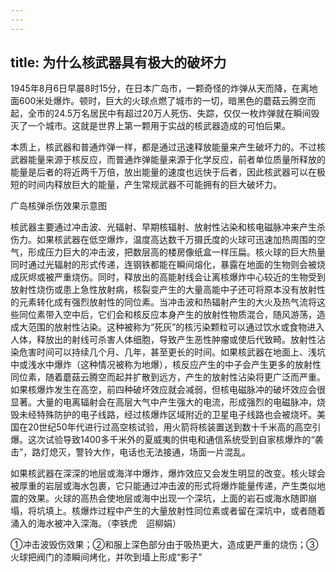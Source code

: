 ```yaml
---
---
---
```

title: 为什么核武器具有极大的破坏力
---




1945年8月6日早晨8时15分，在日本广岛市，一颗奇怪的炸弹从天而降，在离地面600米处爆炸。顿时，巨大的火球点燃了城市的一切，暗黑色的蘑菇云腾空而起，全市的24.5万名居民中有超过20万人死伤、失踪，仅仅一枚炸弹就在瞬间毁灭了一个城市。这就是世界上第一颗用于实战的核武器造成的可怕后果。

本质上，核武器和普通炸弹一样，都是通过迅速释放能量来产生破坏力的。不过核武器能量来源于核反应，而普通炸弹能量来源于化学反应，前者单位质量所释放的能量是后者的将近两千万倍，放出能量的速度也远快于后者，因此核武器可以在极短的时间内释放巨大的能量，产生常规武器不可能拥有的巨大破坏力。

广岛核弹杀伤效果示意图



核武器主要通过冲击波、光辐射、早期核辐射、放射性沾染和核电磁脉冲来产生杀伤力。如果核武器在低空爆炸，温度高达数千万摄氏度的火球可迅速加热周围的空气，形成压力巨大的冲击波，把数层高的楼房像纸盒一样压扁。核火球的巨大热量同时通过光辐射的形式传递，连钢铁都能在瞬间熔化，暴露在地面的生物则会被烧成灰烬或被严重烧伤。同时，释放出的高能射线会让离核爆炸中心较近的生物受到放射性烧伤或患上急性放射病，核裂变产生的大量高能中子还可将原本没有放射性的元素转化成有强烈放射性的同位素。当冲击波和热辐射产生的大火及热气流将这些同位素带入空中后，它们会和核反应本身产生的放射性物质混合，随风游荡，造成大范围的放射性沾染。这种被称为“死灰”的核污染颗粒可以通过饮水或食物进入人体，释放出的射线可杀害人体细胞，导致产生恶性肿瘤或使后代致畸。放射性沾染危害时间可以持续几个月、几年，甚至更长的时间。如果核武器在地面上、浅坑中或浅水中爆炸（这种情况被称为地爆），核反应产生的中子会产生更多的放射性同位素，随着蘑菇云腾空而起并扩散到远方，产生的放射性沾染将更广泛而严重。如果核爆炸发生在高空，前四种破坏效应就会减弱，但核电磁脉冲的破坏效应会很显著。大量的电离辐射会在高层大气中产生强大的电流，形成强烈的电磁脉冲，烧毁未经特殊防护的电子线路，经过核爆炸区域附近的卫星电子线路也会被烧坏。美国在20世纪50年代进行过高空核试验，用火箭将核装置送到数十千米高的高空引爆。这次试验导致1400多千米外的夏威夷的供电和通信系统受到自家核爆炸的“袭击”，路灯熄灭，警铃大作，电话也无法接通，场面一片混乱。

如果核武器在深深的地层或海洋中爆炸，爆炸效应又会发生明显的改变。核火球会被厚重的岩层或海水包裹，它只能通过冲击波的形式将爆炸能量传递，产生类似地震的效果。火球的高热会使地层或海中出现一个深坑，上面的岩石或海水随即崩塌，将坑填上。核爆炸过程中产生的大量放射性同位素或者留在深坑中，或者随着涌入的海水被冲入深海。（李铁虎　迢柳娟）

①冲击波毁伤效果；②和服上深色部分由于吸热更大，造成更严重的烧伤；③火球把阀门的漆瞬间烤化，并吹到墙上形成“影子”